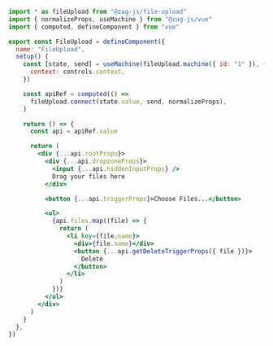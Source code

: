 ```jsx
import * as fileUpload from "@zag-js/file-upload"
import { normalizeProps, useMachine } from "@zag-js/vue"
import { computed, defineComponent } from "vue"

export const FileUpload = defineComponent({
  name: "FileUpload",
  setup() {
    const [state, send] = useMachine(fileUpload.machine({ id: "1" }), {
      context: controls.context,
    })

    const apiRef = computed(() =>
      fileUpload.connect(state.value, send, normalizeProps),
    )

    return () => {
      const api = apiRef.value

      return (
        <div {...api.rootProps}>
          <div {...api.dropzoneProps}>
            <input {...api.hiddenInputProps} />
            Drag your files here
          </div>

          <button {...api.triggerProps}>Choose Files...</button>

          <ul>
            {api.files.map((file) => {
              return (
                <li key={file.name}>
                  <div>{file.name}</div>
                  <button {...api.getDeleteTriggerProps({ file })}>
                    Delete
                  </button>
                </li>
              )
            })}
          </ul>
        </div>
      )
    }
  },
})
```
